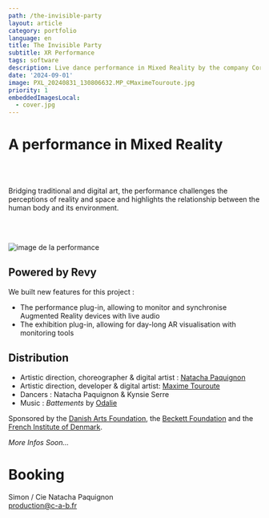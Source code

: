 ```yaml
---
path: /the-invisible-party
layout: article
category: portfolio
language: en
title: The Invisible Party
subtitle: XR Performance
tags: software
description: Live dance performance in Mixed Reality by the company Corps Au Bord - Natacha Paquignon
date: '2024-09-01'
image: PXL_20240831_130806632.MP_©MaximeTouroute.jpg
priority: 1
embeddedImagesLocal:
  - cover.jpg
---
```



# A performance in Mixed Reality

<ResponsiveIframe
  src="https://player.vimeo.com/video/1007424558"
  width="1920"
  height="1080"
/>

<br />
<br />


Bridging traditional and digital art, the performance challenges the perceptions of reality and space and highlights the relationship between the human body and its environment. 

<br />
<br />

![image de la performance](PXL_20240831_130806632.MP_©MaximeTouroute.jpg)

## Powered by Revy 

We built new features for this project : 
* The performance plug-in, allowing to monitor and synchronise Augmented Reality devices with live audio 
* The exhibition plug-in, allowing for day-long AR visualisation with monitoring tools


## Distribution

* Artistic direction, choreographer & digital artist : [Natacha Paquignon](//natachapaquignon.com)
* Artistic direction, developer & digital artist: [Maxime Touroute](//maximetouroute.com)
* Dancers : Natacha Paquignon & Kynsie Serre
* Music : _Battements_ by [Odalie](https://odalie.bandcamp.com/)

Sponsored by the [Danish Arts Foundation](https://www.kunst.dk/english/about-us), the [Beckett Foundation](https://www.kb.dk/en/beckett-foundation) and the [French Institute of Denmark](https://institutfrancais.dk/fr).


_More Infos Soon..._

# Booking 

Simon / Cie Natacha Paquignon  
[production@c-a-b.fr](mailto:production@c-a-b.fr)
